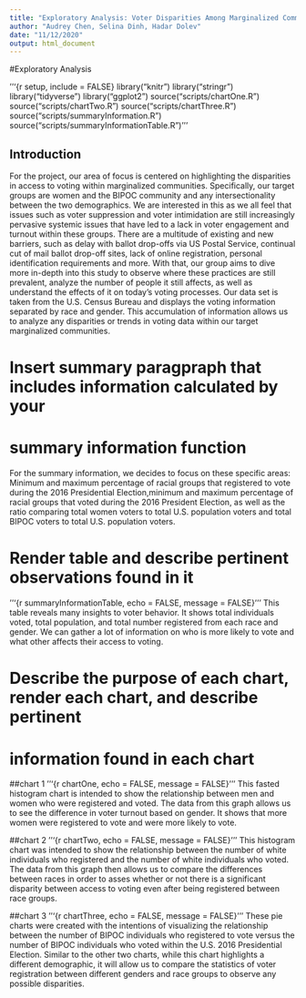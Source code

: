 ```yaml
---
title: "Exploratory Analysis: Voter Disparities Among Marginalized Communities"
author: "Audrey Chen, Selina Dinh, Hadar Dolev"
date: "11/12/2020"
output: html_document
---
```

#Exploratory Analysis

'''{r setup, include = FALSE}
library("knitr")
library("stringr")
library("tidyverse")
library("ggplot2")
source("scripts/chartOne.R")
source("scripts/chartTwo.R")
source("scripts/chartThree.R")
source("scripts/summaryInformation.R")
source("scripts/summaryInformationTable.R")
'''

## Introduction
For the project, our area of focus is centered on highlighting the disparities
in access to voting within marginalized communities. Specifically, our target 
groups are women and the BIPOC community and any intersectionality between the
two demographics. We are interested in this as we all feel that issues such as
voter suppression and voter intimidation are still increasingly pervasive 
systemic issues that have led to a lack in voter engagement and turnout within
these groups. There are a multitude of existing and new barriers, such as 
delay with ballot drop-offs via US Postal Service, continual cut of mail 
ballot drop-off sites, lack of online registration, personal identification 
requirements and more. With that, our group aims to dive more in-depth into 
this study to observe where these practices are still prevalent, analyze the 
number of people it still affects, as well as understand the effects of it on 
today’s voting processes. Our data set is taken from the U.S. Census Bureau 
and displays the voting information separated by race and gender. This 
accumulation of information allows us to analyze any disparities or trends 
in voting data within our target marginalized communities.

# Insert summary paragpraph that includes information calculated by your
# summary information function 
For the summary information, we decides to focus on these specific areas: 
Minimum and maximum percentage of racial groups that registered to vote during
the 2016 Presidential Election,minimum and maximum percentage of racial groups 
that voted during the 2016 President Election, as well as the ratio comparing
total women voters to total U.S. population voters and total BIPOC voters to
total U.S. population voters. 

# Render table and describe pertinent observations found in it 
'''{r summaryInformationTable, echo = FALSE, message =  FALSE}
'''
This table reveals many insights to voter behavior. It shows total  individuals voted, 
total population, and total number registered from each race and gender. We can gather 
a lot of information on who is more likely to vote and what other affects their access 
to voting. 

# Describe the purpose of each chart, render each chart, and describe pertinent
# information found in each chart 

##chart 1
'''{r chartOne, echo = FALSE, message =  FALSE}
'''
This fasted histogram chart is intended to show the relationship between men and women 
who were registered and voted. The data from this graph allows us to see the 
difference in voter turnout based on gender. It shows that more women were registered 
to vote and were more likely to vote.  

##chart 2
'''{r chartTwo, echo = FALSE, message =  FALSE}
'''
This histogram chart was intended to show the relationship between the number 
of white individuals who registered and the number of white individuals who 
voted. The data from this graph then allows us to compare the differences 
between races in order to asses whether or not there is a significant disparity
between access to voting even after being registered between race groups.

##chart 3
'''{r chartThree, echo = FALSE, message =  FALSE}
'''
These pie charts were created with the intentions of visualizing the relationship
between the number of BIPOC individuals who registered to vote versus the
number of BIPOC individuals who voted within the U.S. 2016 Presidential 
Election. Similar to the other two charts, while this chart highlights a
different demographic, it will allow us to compare the statistics 
of voter registration between different genders and race groups to observe any
possible disparities. 
